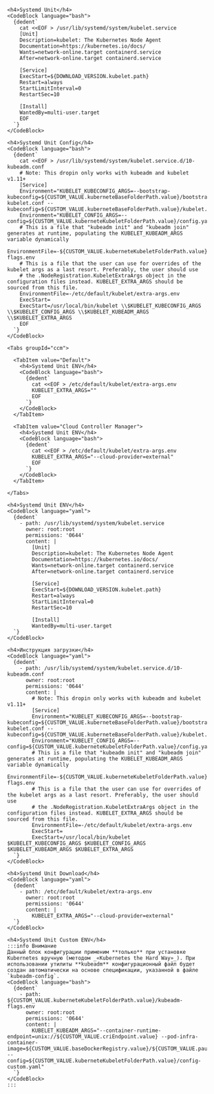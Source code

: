 
<Tabs groupId="install-type">

  <TabItem value='Bash'>
    <DIR />

    <h4>Systemd Unit</h4>
    <CodeBlock language="bash">
      {dedent`
        cat <<EOF > /usr/lib/systemd/system/kubelet.service
        [Unit]
        Description=kubelet: The Kubernetes Node Agent
        Documentation=https://kubernetes.io/docs/
        Wants=network-online.target containerd.service
        After=network-online.target containerd.service

        [Service]
        ExecStart=${DOWNLOAD_VERSION.kubelet.path}
        Restart=always
        StartLimitInterval=0
        RestartSec=10

        [Install]
        WantedBy=multi-user.target
        EOF
      `}
    </CodeBlock>

    <h4>Systemd Unit Config</h4>
    <CodeBlock language="bash">
      {dedent`
        cat <<EOF > /usr/lib/systemd/system/kubelet.service.d/10-kubeadm.conf
        # Note: This dropin only works with kubeadm and kubelet v1.11+
        [Service]
        Environment="KUBELET_KUBECONFIG_ARGS=--bootstrap-kubeconfig=${CUSTOM_VALUE.kuberneteBaseFolderPath.value}/bootstrap-kubelet.conf --kubeconfig=${CUSTOM_VALUE.kuberneteBaseFolderPath.value}/kubelet.conf"
        Environment="KUBELET_CONFIG_ARGS=--config=${CUSTOM_VALUE.kuberneteKubeletFolderPath.value}/config.yaml"
        # This is a file that "kubeadm init" and "kubeadm join" generates at runtime, populating the KUBELET_KUBEADM_ARGS variable dynamically
        EnvironmentFile=-${CUSTOM_VALUE.kuberneteKubeletFolderPath.value}/kubeadm-flags.env
        # This is a file that the user can use for overrides of the kubelet args as a last resort. Preferably, the user should use
        # the .NodeRegistration.KubeletExtraArgs object in the configuration files instead. KUBELET_EXTRA_ARGS should be sourced from this file.
        EnvironmentFile=-/etc/default/kubelet/extra-args.env
        ExecStart=
        ExecStart=/usr/local/bin/kubelet \\$KUBELET_KUBECONFIG_ARGS \\$KUBELET_CONFIG_ARGS \\$KUBELET_KUBEADM_ARGS \\$KUBELET_EXTRA_ARGS
        EOF
      `}
    </CodeBlock>

    <Tabs groupId="ccm">

      <TabItem value="Default">
        <h4>Systemd Unit ENV</h4>
        <CodeBlock language="bash">
          {dedent`
            cat <<EOF > /etc/default/kubelet/extra-args.env
            KUBELET_EXTRA_ARGS=""
            EOF
          `}
        </CodeBlock>
      </TabItem>

      <TabItem value="Cloud Controller Manager">
        <h4>Systemd Unit ENV</h4>
        <CodeBlock language="bash">
          {dedent`
            cat <<EOF > /etc/default/kubelet/extra-args.env
            KUBELET_EXTRA_ARGS="--cloud-provider=external"
            EOF
          `}
        </CodeBlock>
      </TabItem>

    </Tabs>

  </TabItem>

  <TabItem value='Cloud-init'>

    <h4>Systemd Unit ENV</h4>
    <CodeBlock language="yaml">
      {dedent`
        - path: /usr/lib/systemd/system/kubelet.service
          owner: root:root
          permissions: '0644'
          content: |
            [Unit]
            Description=kubelet: The Kubernetes Node Agent
            Documentation=https://kubernetes.io/docs/
            Wants=network-online.target containerd.service
            After=network-online.target containerd.service

            [Service]
            ExecStart=${DOWNLOAD_VERSION.kubelet.path}
            Restart=always
            StartLimitInterval=0
            RestartSec=10

            [Install]
            WantedBy=multi-user.target
      `}
    </CodeBlock>

    <h4>Инструкция загрузки</h4>
    <CodeBlock language="yaml">
      {dedent`
        - path: /usr/lib/systemd/system/kubelet.service.d/10-kubeadm.conf
          owner: root:root
          permissions: '0644'
          content: |
            # Note: This dropin only works with kubeadm and kubelet v1.11+
            [Service]
            Environment="KUBELET_KUBECONFIG_ARGS=--bootstrap-kubeconfig=${CUSTOM_VALUE.kuberneteBaseFolderPath.value}/bootstrap-kubelet.conf --kubeconfig=${CUSTOM_VALUE.kuberneteBaseFolderPath.value}/kubelet.conf"
            Environment="KUBELET_CONFIG_ARGS=--config=${CUSTOM_VALUE.kuberneteKubeletFolderPath.value}/config.yaml"
            # This is a file that "kubeadm init" and "kubeadm join" generates at runtime, populating the KUBELET_KUBEADM_ARGS variable dynamically
            EnvironmentFile=-${CUSTOM_VALUE.kuberneteKubeletFolderPath.value}/kubeadm-flags.env
            # This is a file that the user can use for overrides of the kubelet args as a last resort. Preferably, the user should use
            # the .NodeRegistration.KubeletExtraArgs object in the configuration files instead. KUBELET_EXTRA_ARGS should be sourced from this file.
            EnvironmentFile=-/etc/default/kubelet/extra-args.env
            ExecStart=
            ExecStart=/usr/local/bin/kubelet $KUBELET_KUBECONFIG_ARGS $KUBELET_CONFIG_ARGS $KUBELET_KUBEADM_ARGS $KUBELET_EXTRA_ARGS
      `}
    </CodeBlock>

    <h4>Systemd Unit Download</h4>
    <CodeBlock language="yaml">
      {dedent`
        - path: /etc/default/kubelet/extra-args.env
          owner: root:root
          permissions: '0644'
          content: |
            KUBELET_EXTRA_ARGS="--cloud-provider=external"
      `}
    </CodeBlock>

    <h4>Systemd Unit Custom ENV</h4>
    :::info Внимание
    Данный блок конфигурации применим **только** при установке Kubernetes вручную (методом _«Kubernetes the Hard Way»_). При использовании утилиты **kubeadm** конфигурационный файл будет создан автоматически на основе спецификации, указанной в файле `kubeadm-config`.
    <CodeBlock language="bash">
      {dedent`
        - path: ${CUSTOM_VALUE.kuberneteKubeletFolderPath.value}/kubeadm-flags.env
          owner: root:root
          permissions: '0644'
          content: |
            KUBELET_KUBEADM_ARGS="--container-runtime-endpoint=unix://${CUSTOM_VALUE.criEndpoint.value} --pod-infra-container-image=${CUSTOM_VALUE.baseDockerRegistry.value}/${CUSTOM_VALUE.pausedImage.value} --config=${CUSTOM_VALUE.kuberneteKubeletFolderPath.value}/config-custom.yaml"
      `}
    </CodeBlock>
    :::

  </TabItem>

</Tabs>
